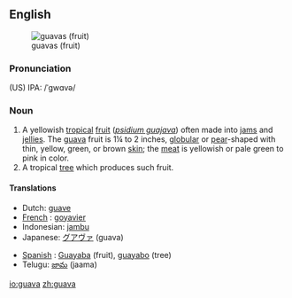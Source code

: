 {{wikipedia}}
==English==
[[Image:Psidium guajava fruit.jpg|thumb|guavas (fruit)]]
===Pronunciation===
(US) IPA: /ˈgwɑvə/

===Noun===
{{en-noun-reg}}
# A yellowish [[tropical]] [[fruit]] (''[[psidium guajava]]'') often made into [[jam]]s and [[jellies]]. The [[guava]] fruit is 1¼ to 2 inches, [[globular]] or [[pear]]-shaped with thin, yellow, green, or brown [[skin]]; the [[meat]] is yellowish or pale green to pink in color.
# A tropical [[tree]] which produces such fruit.

====Translations====
{{top}}
*Dutch: [[guave]]
*[[French]] : [[goyavier]]
*Indonesian: [[jambu]]
*Japanese: [[グアヴァ]] (guava)
{{mid}}
*[[Spanish]] : [[Guayaba]] (fruit),  [[guayabo]] (tree)
*Telugu: [[జామ]] (jaama)
{{bottom}}

[[io:guava]]
[[zh:guava]]